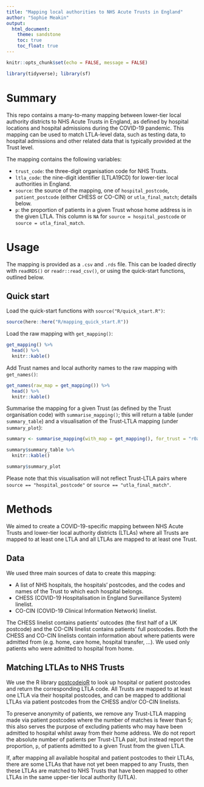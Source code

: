 ```yaml
---
title: "Mapping local authorities to NHS Acute Trusts in England"
author: "Sophie Meakin"
output:
  html_document:
    theme: sandstone
    toc: true
    toc_float: true
---
```


```r

knitr::opts_chunk$set(echo = FALSE, message = FALSE)

library(tidyverse); library(sf)

```

# Summary

This repo contains a many-to-many mapping between lower-tier local authority districts to NHS Acute Trusts in England, as defined by hospital locations and hospital admissions during the COVID-19 pandemic. This mapping can be used to match LTLA-level data, such as testing data, to hospital admissions and other related data that is typically provided at the Trust level.

The mapping contains the following variables:

* `trust_code`: the three-digit organisation code for NHS Trusts.
* `ltla_code`: the nine-digit identifier (LTLA19CD) for lower-tier local authorities in England.
* `source`: the source of the mapping, one of `hospital_postcode`, `patient_postcode` (either CHESS or CO-CIN) or `utla_final_match`; details below.
* `p`: the proportion of patients in a given Trust whose home address is in the given LTLA. This column is `NA` for `source = hospital_postcode` or `source = utla_final_match`.


# Usage

The mapping is provided as a `.csv` and `.rds` file. This can be loaded directly with `readRDS()` or `readr::read_csv()`, or using the quick-start functions, outlined below.


## Quick start

Load the quick-start functions with `source("R/quick_start.R")`:

```r

source(here::here("R/mapping_quick_start.R"))

```

Load the raw mapping with `get_mapping()`:

```r

get_mapping() %>%
  head() %>%
  knitr::kable()

```

Add Trust names and local authority names to the raw mapping with `get_names()`:

```r

get_names(raw_map = get_mapping()) %>%
  head() %>%
  knitr::kable()

```

Summarise the mapping for a given Trust (as defined by the Trust organisation code) with `summarise_mapping()`; this will return a table (under `summary_table`) and a visualisation of the Trust-LTLA mapping (under `summary_plot`):

```r

summary <- summarise_mapping(with_map = get_mapping(), for_trust = "r0a")

summary$summary_table %>%
  knitr::kable()

summary$summary_plot

```

Please note that this visualisation will not reflect Trust-LTLA pairs where `source == "hospital_postcode"` or `source == "utla_final_match"`.




# Methods

We aimed to create a COVID-19-specific mapping between NHS Acute Trusts and lower-tier local authority districts (LTLAs) where all Trusts are mapped to at least one LTLA and all LTLAs are mapped to at least one Trust.

## Data

We used three main sources of data to create this mapping:

* A list of NHS hospitals, the hospitals' postcodes, and the codes and names of the Trust to which each hospital belongs.
* CHESS (COVID-19 Hospitalisation in England Surveillance System) linelist. 
* CO-CIN (COVID-19 Clinical Information Network) linelist.

The CHESS linelist contains patients' outcodes (the first half of a UK postcode) and the CO-CIN linelist contains patients' full postcodes. Both the CHESS and CO-CIN linelists contain information about where patients were admitted from (e.g. home, care home, hospital transfer, ...). We used only patients who were admitted to hospital from home.

## Matching LTLAs to NHS Trusts

We use the R library [postcodeioR](https://cran.r-project.org/web/packages/PostcodesioR/index.html) to look up hospital or patient postcodes and return the corresponding LTLA code. All Trusts are mapped to at least one LTLA via their hospital postcodes, and can be mapped to additional LTLAs via patient postcodes from the CHESS and/or CO-CIN linelists.

To preserve anonymity of patients, we remove any Trust-LTLA mapping made via patient postcodes where the number of matches is fewer than 5; this also serves the purpose of excluding patients who may have been admitted to hospital whilst away from their home address. We do not report the absolute number of patients per Trust-LTLA pair, but instead report the proportion, `p`, of patients admitted to a given Trust from the given LTLA.

If, after mapping all available hospital and patient postcodes to their LTLAs, there are some LTLAs that have not yet been mapped to any Trusts, then these LTLAs are matched to NHS Trusts that have been mapped to other LTLAs in the same upper-tier local authority (UTLA).


